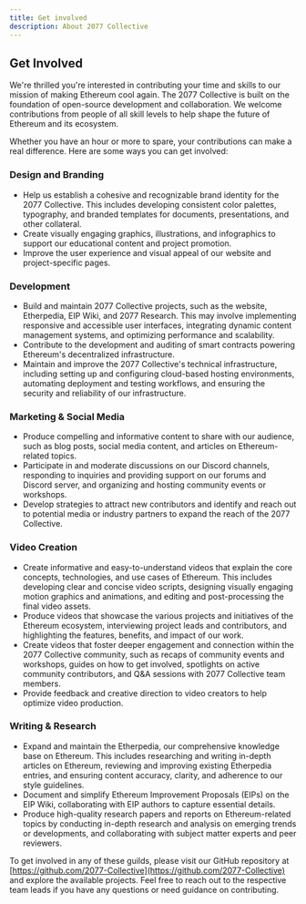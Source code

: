 ```yaml
---
title: Get involved
description: About 2077 Collective
---
```


## Get Involved

We're thrilled you're interested in contributing your time and skills to our mission of making Ethereum cool again. The 2077 Collective is built on the foundation of open-source development and collaboration. We welcome contributions from people of all skill levels to help shape the future of Ethereum and its ecosystem.

Whether you have an hour or more to spare, your contributions can make a real difference. Here are some ways you can get involved:

### Design and Branding

- Help us establish a cohesive and recognizable brand identity for the 2077 Collective. This includes developing consistent color palettes, typography, and branded templates for documents, presentations, and other collateral.
- Create visually engaging graphics, illustrations, and infographics to support our educational content and project promotion.
- Improve the user experience and visual appeal of our website and project-specific pages.

### Development

- Build and maintain 2077 Collective projects, such as the website, Etherpedia, EIP Wiki, and 2077 Research. This may involve implementing responsive and accessible user interfaces, integrating dynamic content management systems, and optimizing performance and scalability.
- Contribute to the development and auditing of smart contracts powering Ethereum's decentralized infrastructure.
- Maintain and improve the 2077 Collective's technical infrastructure, including setting up and configuring cloud-based hosting environments, automating deployment and testing workflows, and ensuring the security and reliability of our infrastructure.

### Marketing & Social Media

- Produce compelling and informative content to share with our audience, such as blog posts, social media content, and articles on Ethereum-related topics.
- Participate in and moderate discussions on our Discord channels, responding to inquiries and providing support on our forums and Discord server, and organizing and hosting community events or workshops.
- Develop strategies to attract new contributors and identify and reach out to potential media or industry partners to expand the reach of the 2077 Collective.

### Video Creation

- Create informative and easy-to-understand videos that explain the core concepts, technologies, and use cases of Ethereum. This includes developing clear and concise video scripts, designing visually engaging motion graphics and animations, and editing and post-processing the final video assets.
- Produce videos that showcase the various projects and initiatives of the Ethereum ecosystem, interviewing project leads and contributors, and highlighting the features, benefits, and impact of our work.
- Create videos that foster deeper engagement and connection within the 2077 Collective community, such as recaps of community events and workshops, guides on how to get involved, spotlights on active community contributors, and Q&A sessions with 2077 Collective team members.
- Provide feedback and creative direction to video creators to help optimize video production.

### Writing & Research

- Expand and maintain the Etherpedia, our comprehensive knowledge base on Ethereum. This includes researching and writing in-depth articles on Ethereum, reviewing and improving existing Etherpedia entries, and ensuring content accuracy, clarity, and adherence to our style guidelines.
- Document and simplify Ethereum Improvement Proposals (EIPs) on the EIP Wiki, collaborating with EIP authors to capture essential details.
- Produce high-quality research papers and reports on Ethereum-related topics by conducting in-depth research and analysis on emerging trends or developments, and collaborating with subject matter experts and peer reviewers.

To get involved in any of these guilds, please visit our GitHub repository at [https://github.com/2077-Collective](https://github.com/2077-Collective) and explore the available projects. Feel free to reach out to the respective team leads if you have any questions or need guidance on contributing.
